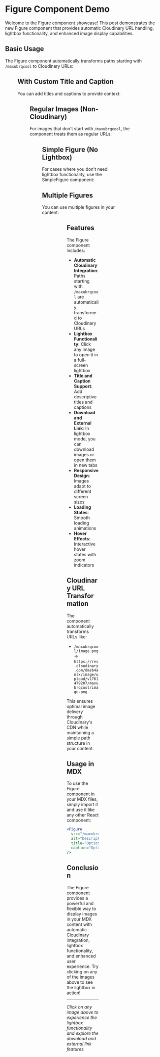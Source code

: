 # Figure Component Demo

Welcome to the Figure component showcase! This post demonstrates the new Figure component that provides automatic Cloudinary URL handling, lightbox functionality, and enhanced image display capabilities.

## Basic Usage

The Figure component automatically transforms paths starting with `/maxubrqcool` to Cloudinary URLs:

<Figure 
  src="/maxubrqcool/Bhargava-Algorithms_hires_wccjn8.png"
  alt="Bhargava Algorithms Book Cover"
  title="Bhargava Algorithms"
  caption="A comprehensive guide to algorithms and data structures"
/>

## With Custom Title and Caption

You can add titles and captions to provide context:

<Figure 
  src="/maxubrqcool/Bhargava-Algorithms_hires_wccjn8.png"
  alt="Algorithm Book"
  title="Mastering Algorithms"
  caption="This book covers essential algorithms every developer should know"
/>

## Regular Images (Non-Cloudinary)

For images that don't start with `/maxubrqcool`, the component treats them as regular URLs:

<Figure 
  src="https://via.placeholder.com/400x300/4f46e5/ffffff?text=Regular+Image"
  alt="Placeholder Image"
  title="Regular Image Example"
  caption="This image uses a regular URL and won't be transformed to Cloudinary"
/>

## Simple Figure (No Lightbox)

For cases where you don't need lightbox functionality, use the SimpleFigure component:

<SimpleFigure 
  src="/maxubrqcool/Bhargava-Algorithms_hires_wccjn8.png"
  alt="Simple Figure Example"
  title="Simple Figure"
  caption="This figure doesn't have lightbox functionality"
/>

## Multiple Figures

You can use multiple figures in your content:

<Figure 
  src="/maxubrqcool/Bhargava-Algorithms_hires_wccjn8.png"
  alt="First Algorithm Book"
  title="Algorithms Book 1"
  caption="Essential algorithms for beginners"
/>

<Figure 
  src="/maxubrqcool/Bhargava-Algorithms_hires_wccjn8.png"
  alt="Second Algorithm Book"
  title="Algorithms Book 2"
  caption="Advanced algorithms for experienced developers"
/>

## Features

The Figure component includes:

- **Automatic Cloudinary Integration**: Paths starting with `/maxubrqcool` are automatically transformed to Cloudinary URLs
- **Lightbox Functionality**: Click any image to open it in a full-screen lightbox
- **Title and Caption Support**: Add descriptive titles and captions
- **Download and External Link**: In lightbox mode, you can download images or open them in new tabs
- **Responsive Design**: Images adapt to different screen sizes
- **Loading States**: Smooth loading animations
- **Hover Effects**: Interactive hover states with zoom indicators

## Cloudinary URL Transformation

The component automatically transforms URLs like:
- `/maxubrqcool/image.png` → `https://res.cloudinary.com/dmsb4anlx/image/upload/v1761479207/maxubrqcool/image.png`

This ensures optimal image delivery through Cloudinary's CDN while maintaining a simple path structure in your content.

## Usage in MDX

To use the Figure component in your MDX files, simply import it and use it like any other React component:

```jsx
<Figure 
  src="/maxubrqcool/Bhargava-Algorithms_hires_wccjn8.png"
  alt="Description of the image"
  title="Optional Title"
  caption="Optional Caption"
/>
```

## Conclusion

The Figure component provides a powerful and flexible way to display images in your MDX content with automatic Cloudinary integration, lightbox functionality, and enhanced user experience. Try clicking on any of the images above to see the lightbox in action!

---

*Click on any image above to experience the lightbox functionality and explore the download and external link features.*
